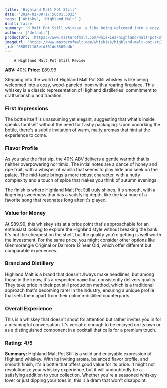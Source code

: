 ```yaml
---
title: 'Highland Malt Pot Still'
date: '2024-02-09T17:50:01.503Z'
tags: ['Whisky', 'Highland Malt' ]
draft: false
summary: 'd Malt Pot Still whiskey is like being welcomed into a cozy, wood-paneled room with a roaring fireplace. This whiskey is a classic...'
authors: ['default']
productUrl: 'https://www.masterofmalt.com/whiskies/highland-malt-pot-still-whisky/'
imageUrl: 'https://www.masterofmalt.com/whiskies/highland-malt-pot-still-whisky.jpg'
_id: '65897f108efdf61dd5509ddb'
---
```

        
        # Highland Malt Pot Still Review

**ABV:** 40%
**Price:** £89.99

Stepping into the world of Highland Malt Pot Still whiskey is like being welcomed into a cozy, wood-paneled room with a roaring fireplace. This whiskey is a classic representation of Highland distilleries' commitment to craftsmanship and tradition.

### First Impressions
The bottle itself is unassuming yet elegant, suggesting that what's inside speaks for itself without the need for flashy packaging. Upon uncorking the bottle, there's a subtle invitation of warm, malty aromas that hint at the experience to come.

### Flavor Profile
As you take the first sip, the 40% ABV delivers a gentle warmth that is neither overpowering nor timid. The initial notes are a dance of honey and ripe fruit, with a whisper of vanilla that seems to play hide and seek on the palate. The mid-taste brings a more robust character, with a nutty complexity and a touch of spice that makes you think of autumn evenings.

The finish is where Highland Malt Pot Still truly shines. It's smooth, with a lingering sweetness that has a satisfying depth, like the last note of a favorite song that resonates long after it's played.

### Value for Money
At $89.99, this whiskey sits at a price point that's approachable for an enthusiast looking to explore the Highland style without breaking the bank. It's not the cheapest on the shelf, but the quality you're getting is well worth the investment. For the same price, you might consider other options like Glenmorangie Original or Dalmore 12 Year Old, which offer different but comparable experiences.

### Brand and Distillery
Highland Malt is a brand that doesn't always make headlines, but among those in the know, it's a respected name that consistently delivers quality. They take pride in their pot still production method, which is a traditional approach that's becoming rarer in the industry, ensuring a unique profile that sets them apart from their column-distilled counterparts.

### Overall Experience
This is a whiskey that doesn't shout for attention but rather invites you in for a meaningful conversation. It's versatile enough to be enjoyed on its own or as a distinguished component in a cocktail that calls for a premium touch.

### Rating: 4/5

**Summary:** Highland Malt Pot Still is a solid and enjoyable expression of Highland whiskey. With its inviting aroma, balanced flavor profile, and smooth finish, it's a bottle that offers good value for its price. It might not revolutionize your whiskey experience, but it will undoubtedly be a satisfying addition to your collection. Whether you're a seasoned whiskey lover or just dipping your toes in, this is a dram that won't disappoint.
      